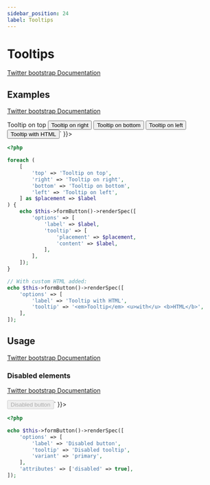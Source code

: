 ```yaml
---
sidebar_position: 24
label: Tooltips
---
```



# Tooltips

[Twitter bootstrap Documentation](https://getbootstrap.com/docs/5.3/components/tooltips/)

## Examples

[Twitter bootstrap Documentation](https://getbootstrap.com/docs/5.3/components/tooltips/#examples)

<Tabs>
<TabItem value="result" label="Result" default>
  <HtmlCode bootstrapVersion="5.3">
      <div dangerouslySetInnerHTML={{ __html: `<button class="btn btn-secondary" data-bs-original-title="Tooltip on top" data-bs-placement="top" data-bs-toggle="tooltip" name="button" title="" type="button" value="">Tooltip on top</button>
<button class="btn btn-secondary" data-bs-original-title="Tooltip on right" data-bs-placement="right" data-bs-toggle="tooltip" name="button" title="" type="button" value="">Tooltip on right</button>
<button class="btn btn-secondary" data-bs-original-title="Tooltip on bottom" data-bs-placement="bottom" data-bs-toggle="tooltip" name="button" title="" type="button" value="">Tooltip on bottom</button>
<button class="btn btn-secondary" data-bs-original-title="Tooltip on left" data-bs-placement="left" data-bs-toggle="tooltip" name="button" title="" type="button" value="">Tooltip on left</button>
<button class="btn btn-secondary" data-bs-html="true" data-bs-original-title="&lt;em&gt;Tooltip&lt;/em&gt; &lt;u&gt;with&lt;/u&gt; &lt;b&gt;HTML&lt;/b&gt;" data-bs-toggle="tooltip" name="button" title="" type="button" value="">Tooltip with HTML</button>` }}></div>
  </HtmlCode>
</TabItem>
<TabItem value="source" label="Source">

```php
<?php

foreach (
    [
        'top' => 'Tooltip on top',
        'right' => 'Tooltip on right',
        'bottom' => 'Tooltip on bottom',
        'left' => 'Tooltip on left',
    ] as $placement => $label
) {
    echo $this->formButton()->renderSpec([
        'options' => [
            'label' => $label,
            'tooltip' => [
                'placement' => $placement,
                'content' => $label,
            ],
        ],
    ]);
}

// With custom HTML added:
echo $this->formButton()->renderSpec([
    'options' => [
        'label' => 'Tooltip with HTML',
        'tooltip' => '<em>Tooltip</em> <u>with</u> <b>HTML</b>',
    ],
]);
```

</TabItem>
</Tabs>

## Usage

[Twitter bootstrap Documentation](https://getbootstrap.com/docs/5.3/components/tooltips/#usage)

### Disabled elements

[Twitter bootstrap Documentation](https://getbootstrap.com/docs/5.3/components/tooltips/#disabled-elements)

<Tabs>
<TabItem value="result" label="Result" default>
  <HtmlCode bootstrapVersion="5.3">
      <div dangerouslySetInnerHTML={{ __html: `<span class="d-inline-block" data-bs-original-title="Disabled tooltip" data-bs-toggle="tooltip" tabindex="0" title=""><button class="btn btn-primary" disabled name="button" type="button" value="">Disabled button</button></span>` }}></div>
  </HtmlCode>
</TabItem>
<TabItem value="source" label="Source">

```php
<?php

echo $this->formButton()->renderSpec([
    'options' => [
        'label' => 'Disabled button',
        'tooltip' => 'Disabled tooltip',
        'variant' => 'primary',
    ],
    'attributes' => ['disabled' => true],
]);
```

</TabItem>
</Tabs>

